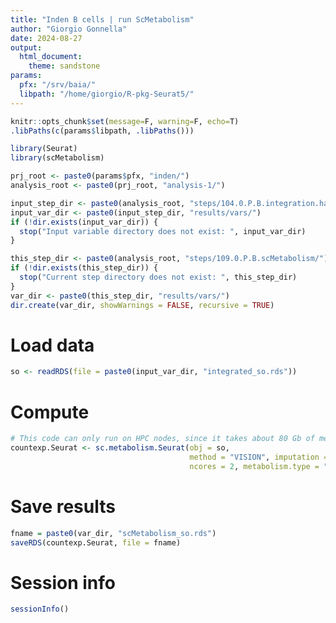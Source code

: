 ```yaml
---
title: "Inden B cells | run ScMetabolism"
author: "Giorgio Gonnella"
date: 2024-08-27
output:
  html_document:
    theme: sandstone
params:
  pfx: "/srv/baia/"
  libpath: "/home/giorgio/R-pkg-Seurat5/"
---
```


```r
knitr::opts_chunk$set(message=F, warning=F, echo=T)
.libPaths(c(params$libpath, .libPaths()))

library(Seurat)
library(scMetabolism)

prj_root <- paste0(params$pfx, "inden/")
analysis_root <- paste0(prj_root, "analysis-1/")

input_step_dir <- paste0(analysis_root, "steps/104.0.P.B.integration.harmony/")
input_var_dir <- paste0(input_step_dir, "results/vars/")
if (!dir.exists(input_var_dir)) {
  stop("Input variable directory does not exist: ", input_var_dir)
}

this_step_dir <- paste0(analysis_root, "steps/109.0.P.B.scMetabolism/")
if (!dir.exists(this_step_dir)) {
  stop("Current step directory does not exist: ", this_step_dir)
}
var_dir <- paste0(this_step_dir, "results/vars/")
dir.create(var_dir, showWarnings = FALSE, recursive = TRUE)
```

# Load data

```r
so <- readRDS(file = paste0(input_var_dir, "integrated_so.rds"))
```

# Compute

```r
# This code can only run on HPC nodes, since it takes about 80 Gb of memory
countexp.Seurat <- sc.metabolism.Seurat(obj = so,
                                        method = "VISION", imputation = F,
                                        ncores = 2, metabolism.type = "KEGG")
```

# Save results

```r
fname = paste0(var_dir, "scMetabolism_so.rds")
saveRDS(countexp.Seurat, file = fname)
```

# Session info

```r
sessionInfo()
```
